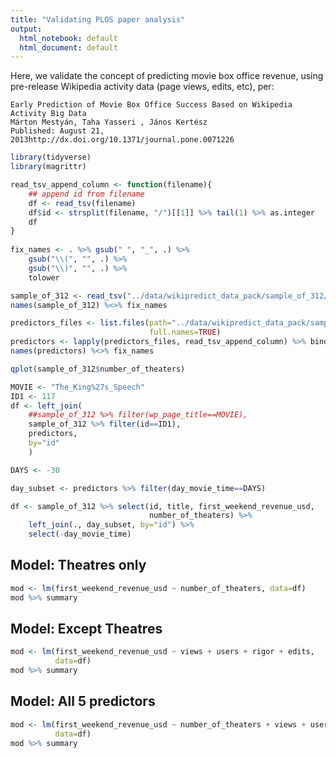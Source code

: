 ```yaml
---
title: "Validating PLOS paper analysis"
output:
  html_notebook: default
  html_document: default
---
```


Here, we validate the concept of predicting movie box office revenue, using pre-release Wikipedia activity data (page views, edits, etc), per:

    Early Prediction of Movie Box Office Success Based on Wikipedia Activity Big Data
    Márton Mestyán, Taha Yasseri , János Kertész
    Published: August 21, 2013http://dx.doi.org/10.1371/journal.pone.0071226


```r
library(tidyverse)
library(magrittr)
```

```r
read_tsv_append_column <- function(filename){
    ## append id from filename
    df <- read_tsv(filename)
    df$id <- strsplit(filename, "/")[[1]] %>% tail(1) %>% as.integer
    df
}
    
fix_names <- . %>% gsub(" ", "_", .) %>%
    gsub("\\(", "", .) %>%
    gsub("\\)", "", .) %>%
    tolower
```

```r
sample_of_312 <- read_tsv("../data/wikipredict_data_pack/sample_of_312/sample_of_312")
names(sample_of_312) %<>% fix_names

predictors_files <- list.files(path="../data/wikipredict_data_pack/sample_of_312/wikipedia_predictors",
                               full.names=TRUE)
predictors <- lapply(predictors_files, read_tsv_append_column) %>% bind_rows
names(predictors) %<>% fix_names
```

```r
qplot(sample_of_312$number_of_theaters)

MOVIE <- "The_King%27s_Speech"
ID1 <- 117
df <- left_join(
    ##sample_of_312 %>% filter(wp_page_title==MOVIE),
    sample_of_312 %>% filter(id==ID1),
    predictors,
    by="id"
    )
```



```r
DAYS <- -30

day_subset <- predictors %>% filter(day_movie_time==DAYS)

df <- sample_of_312 %>% select(id, title, first_weekend_revenue_usd,
                               number_of_theaters) %>%
    left_join(., day_subset, by="id") %>%
    select(-day_movie_time)
```

## Model: Theatres only
```r
mod <- lm(first_weekend_revenue_usd ~ number_of_theaters, data=df)
mod %>% summary
```
## Model: Except Theatres
```r
mod <- lm(first_weekend_revenue_usd ~ views + users + rigor + edits,
          data=df)
mod %>% summary
```

## Model: All 5 predictors
```r
mod <- lm(first_weekend_revenue_usd ~ number_of_theaters + views + users + rigor + edits,
          data=df)
mod %>% summary
```

